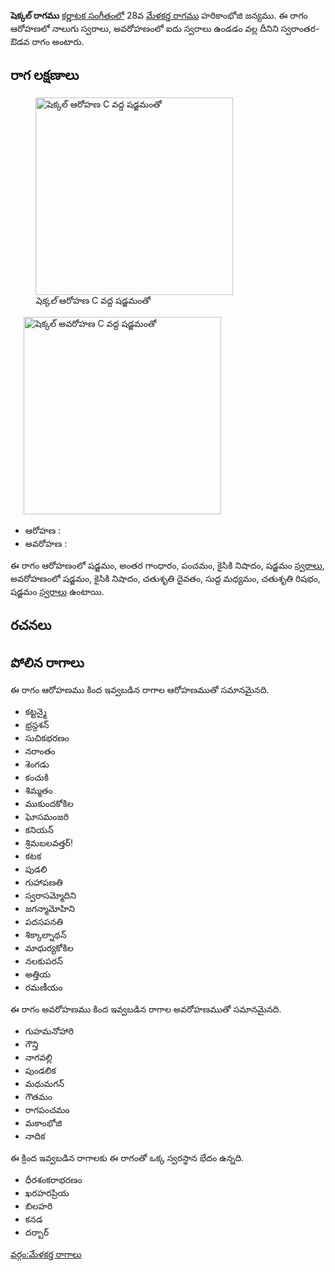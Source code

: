 {{Infobox ragam
	| name          	= షెక్కల్
	| synonym	    	= 
	| mela          	= 
	| chakra        	= 
	| janaka        	= 
	| type          	= స్వరాంతర-ఔడవ
	| arohanam      	= {{svaraC|S|G3|P|N2|S'}} 
	| avarohanam    	= {{svaraC|S'|N2|D2|M1|R2|S}}
	| jeeva         	=
	| chhaya        	=
	| nyasa         	=
	| vishesha      	= 
	| equivalent  		= 
}}
{{కర్ణాటక సంగీత రాగాలు}}
'''షెక్కల్ రాగము''' [[కర్ణాటక సంగీతం]]లో 28వ [[మేళకర్త రాగము]] హరికాంభోజి జన్యము.  ఈ రాగం ఆరోహణలో నాలుగు స్వరాలు, అవరోహణంలో ఐదు స్వరాలు ఉండడం వల్ల దీనిని స్వరాంతర-ఔడవ రాగం అంటారు.


==రాగ లక్షణాలు==
[[Image:shekkal_ar_kb2wiki.png|thumb|right|316px|''షెక్కల్'' ఆరోహణ C వద్ద షడ్జమంతో]]
	[[Image:shekkal_av_kb2wiki.png|thumb|right|316px|''షెక్కల్'' అవరోహణ C వద్ద షడ్జమంతో]]

* ఆరోహణ : {{svaraC|S|G3|P|N2|S'}} 
* అవరోహణ : {{svaraC|S'|N2|D2|M1|R2|S}}

ఈ రాగం ఆరోహణంలో షడ్జమం, అంతర గాంధారం, పంచమం, కైసికి నిషాదం, షడ్జమం [[స్వరాలు]], అవరోహణంలో షడ్జమం, కైసికి నిషాదం, చతుశృతి దైవతం, సుద్ద మధ్యమం, చతుశృతి రిషభం, షడ్జమం [[స్వరాలు]] ఉంటాయి.

==రచనలు==



==పోలిన రాగాలు==
ఈ రాగం ఆరోహణము కింద ఇవ్వబడిన రాగాల ఆరోహణముతో సమానమైనది.
* కట్టన్మై
* భ్రస్దశన్
* సుచికభరణం
* నరాంతం
* శెంగడు
* కంచుకి
* శిమ్మతం
* ముకుందకోకిల
* ఘోసమంజరి
* కనియన్
* శ్రిమబలవత్తర్!
* కటక
* పుడలి
* గుహాపణతి
* స్వరాసమ్మోదిని
* జగన్మామోహిని
* పదసపనతి
* శిక్కాల్నాథన్
* మాధుర్యకోకిల
* నలకుపరన్
* అత్తియ
* రమణీయం

ఈ రాగం అవరోహణము కింద ఇవ్వబడిన రాగాల అవరోహణముతో సమానమైనది.
* గుహమనోహారి
* గౌన్తి
* నాగవల్లి
* పుండలిక
* మధుమగన్
* గౌతమం
* రాగపంచమం
* మకాంభోజి
* నాదిక

ఈ క్రింద ఇవ్వబడిన రాగాలకు ఈ రాగంతో ఒక్క స్వరస్థాన భేదం ఉన్నది.
* ధీరశంకరాభరణం
* ఖరహరప్రియ
* బిలహరి
* కనడ
* దర్బార్



[[వర్గం:మేళకర్త రాగాలు]]